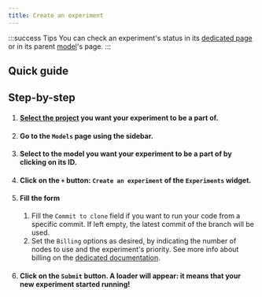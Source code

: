 ```yaml
---
title: Create an experiment
---
```


:::success Tips
You can check an experiment's status in its [dedicated page](go-to-the-experiment-page) or in its parent [model](../introduction)'s page.
:::

## Quick guide
<VideoPlayer src="../../../medias/webm/create-an-experiment.webm" />

## Step-by-step
1. #### [Select the project](../../projects/select-a-project.mdx) you want your experiment to be a part of.
2. #### Go to the `Models` page using the sidebar.
3. #### Select to the model you want your experiment to be a part of by clicking on its ID.
4. #### Click on the `+` button: `Create an experiment` of the `Experiments` widget.
5. #### Fill the form
    1. Fill the `Commit to clone` field if you want to run your code from a specific commit. If left empty, the latest commit of the branch will be used.
    2. Set the `Billing` options as desired, by indicating the number of nodes to use and the experiment's priority. See more info about billing on the [dedicated documentation](../../datasets/resources/billing).
6. #### Click on the `Submit` button. A loader will appear: it means that your new experiment started running!
